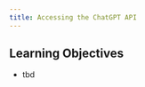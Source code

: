 ```yaml
---
title: Accessing the ChatGPT API
---
```



:::{.callout-tip}
## Learning Objectives

-   tbd
:::

<!-- ## Intro to APIs -->

<!-- What is an API?  Why use it? -->

<!-- REST API - basics -->

<!-- - key - getting one, storing it in environment variable (not code) -->
<!-- - endpoint -->
<!-- - query parameters -->
<!-- - response (JSON) -->
<!-- - etiquette -->

<!-- ### Examples of APIs?   -->

<!-- IUCN Red List API - https://apiv3.iucnredlist.org/api/v3/docs -->
<!-- WoRMS API - http://www.marinespecies.org/rest/ -->

<!-- ## ChatGPT API -->

<!-- * sign up for an account - https://platform.openai.com/signup -->
<!-- * Creating a key - https://platform.openai.com/docs/guides/create-api-key -->
<!-- * pricing - https://platform.openai.com/pricing -->
<!--     * do users get a free trial? nope - sign up, minimum $5 -->

<!-- * making a request - the hard way -->
<!-- * interpreting the response - all the pieces -->
<!-- * isolating the response content -->
<!-- * controlling the response -->
<!--     * temperature -->
<!--     * max_tokens -->

<!-- * Classification into groups -->
<!-- * Sentiment analysis -->

<!-- * zero-shot vs one-shot vs few-shot prompting -->

<!-- * conversations vs. single-turn tasks -->
<!-- * roles -->
<!-- * how to provide content for roles -->
<!-- * how to use assistant role to provide sample responses -->

<!-- * moderation? skip it -->

<!-- * openAI whisper -->
<!-- * transcription (transcriptions endpoint) incl non-english -->
<!-- * translation (translations endpoint) -->
<!-- * using prompts to provide context or control output -->



